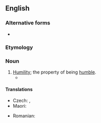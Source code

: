 ==English==

===Alternative forms===
* {{alter|en|humblenesse||obsolete}}

===Etymology===
{{suffix|en|humble|ness}}

===Noun===
{{en-noun|-|+}}

# [[humility|Humility]]; the property of being [[humble]].
#* {{quote-book|en|year=1918|author={{w|W. B. Maxwell}}
|title=The Mirror and the Lamp
|chapter=2|url=http://openlibrary.org/works/OL1097634W
|passage=''That'' the young Mr. Churchills liked—but they did not like him coming round of an evening and drinking weak whisky-and-water while he held forth on railway debentures and corporation loans. Mr. Barrett, however, by fawning and flattery, seemed to be able to make not only Mrs. Churchill but everyone else do what he desired. And if the arts of '''humbleness''' failed him, he overcame you by sheer impudence.}}

====Translations====
{{trans-top|the property of being humble}}
* Czech: {{t+|cs|pokora|f}}, {{t+|cs|skromnost|f}}
* Maori: {{t|mi|māhakitanga}}
{{trans-mid}}
* Romanian: {{t+|ro|umilință|f}}
{{trans-bottom}}